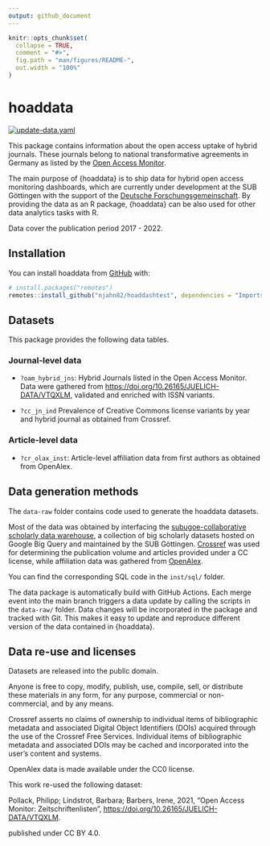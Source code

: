 ```yaml
---
output: github_document
---
```


<!-- README.md is generated from README.Rmd. Please edit that file -->

```r
knitr::opts_chunk$set(
  collapse = TRUE,
  comment = "#>",
  fig.path = "man/figures/README-",
  out.width = "100%"
)
```

# hoaddata

<!-- badges: start -->
[![update-data.yaml](https://github.com/njahn82/hoaddashtest/actions/workflows/update-data.yaml/badge.svg)](https://github.com/njahn82/hoaddashtest/actions/workflows/update-data.yaml)

<!-- badges: end -->

This package contains information about the open access uptake of
hybrid journals. These journals belong to national transformative agreements in 
Germany as listed by the [Open Access Monitor](https://open-access-monitor.de/#/publications). 

The main purpose of {hoaddata} is to ship data for hybrid open access monitoring 
dashboards, which are currently under development at the SUB Göttingen with the 
support of the [Deutsche Forschungsgemeinschaft](https://gepris.dfg.de/gepris/projekt/416115939?context=projekt&task=showDetail&id=416115939&). By providing the data as an R package, {hoaddata} can be also 
used for other data analytics tasks with R.

Data cover the publication period 2017 - 2022.

## Installation

You can install hoaddata from [GitHub](https://github.com/) with:

``` r
# install.packages("remotes")
remotes::install_github("njahn82/hoaddashtest", dependencies = "Imports")
```
## Datasets

This package provides the following data tables.

### Journal-level data

- `?oam_hybrid_jns`: Hybrid Journals listed in the Open Access Monitor. Data were 
gathered from <https://doi.org/10.26165/JUELICH-DATA/VTQXLM>, validated and 
enriched with ISSN variants. 

- `?cc_jn_ind` Prevalence of Creative Commons license variants by year and 
hybrid journal as obtained from Crossref.

### Article-level data

- `?cr_olax_inst`: Article-level affiliation data from first authors as obtained
from OpenAlex.

## Data generation methods

The `data-raw` folder contains code used to generate the hoaddata datasets.

Most of the data was obtained by interfacing the [subugoe-collaborative 
scholarly data warehouse](https://github.com/naustica/bqsub), a collection of 
big scholarly datasets hosted on Google Big Query and maintained by the 
SUB Göttingen. [Crossref](https://www.crossref.org/) was used for determining 
the publication volume and articles provided under a CC license, 
while affiliation data was gathered from [OpenAlex](https://openalex.org/). 

You can find the corresponding SQL code in the `inst/sql/` folder.

The data package is automatically build with GitHub Actions. Each merge event 
into the main branch triggers a data update by calling the scripts in the
`data-raw/` folder. Data changes will be incorporated in the package and 
tracked with Git. This makes it easy to update and reproduce different version 
of the data contained in {hoaddata}.

## Data re-use and licenses

Datasets are released into the public domain.

Anyone is free to copy, modify, publish, use, compile, sell, or distribute these
materials in any form, for any purpose, commercial or non-commercial, and by any 
means.

Crossref asserts no claims of ownership to individual items of bibliographic 
metadata and associated Digital Object Identifiers (DOIs) acquired through the 
use of the Crossref Free Services. Individual items of bibliographic metadata 
and associated DOIs may be cached and incorporated into the user's content and systems.

OpenAlex data is made available under the CC0 license. 

This work re-used the following dataset: 

Pollack, Philipp; Lindstrot, Barbara; Barbers, Irene, 2021, "Open Access Monitor: 
Zeitschriftenlisten", <https://doi.org/10.26165/JUELICH-DATA/VTQXLM>.

published under CC BY 4.0.
